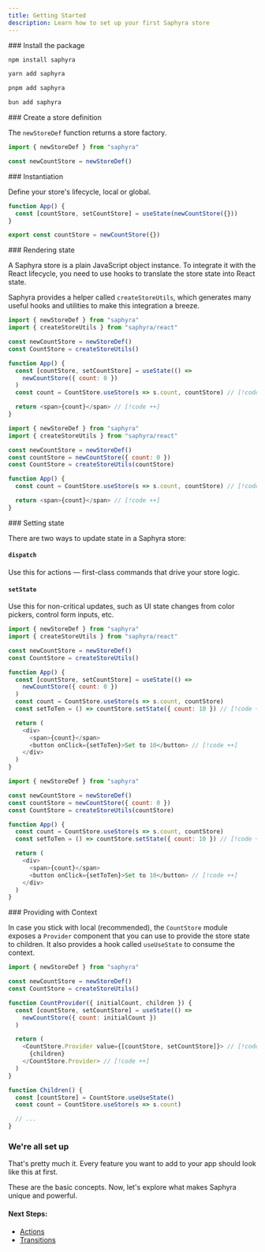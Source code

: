 ```yaml
---
title: Getting Started
description: Learn how to set up your first Saphyra store
---
```


 
<Steps>  
<Step>  
### Install the package

```bash tab="npm"
npm install saphyra
```

```bash tab="yarn"
yarn add saphyra
```

```bash tab="pnpm"
pnpm add saphyra
```

```bash tab="bun"
bun add saphyra
```

</Step>  
<Step>  
### Create a store definition

The `newStoreDef` function returns a store factory.

```js
import { newStoreDef } from "saphyra"

const newCountStore = newStoreDef()
```

</Step>  
<Step>  
### Instantiation

Define your store's lifecycle, local or global.

```js tab="Local"
function App() {
  const [countStore, setCountStore] = useState(newCountStore({}))
}
```

```js tab="Global"
export const countStore = newCountStore({})
```

</Step>  
<Step>  
### Rendering state

A Saphyra store is a plain JavaScript object instance. To integrate it with the React lifecycle, you need to use hooks to translate the store state into React state.

Saphyra provides a helper called `createStoreUtils`, which generates many useful hooks and utilities to make this integration a breeze.

```js tab="Local"
import { newStoreDef } from "saphyra"
import { createStoreUtils } from "saphyra/react"

const newCountStore = newStoreDef()
const CountStore = createStoreUtils()

function App() {
  const [countStore, setCountStore] = useState(() =>
    newCountStore({ count: 0 })
  )
  const count = CountStore.useStore(s => s.count, countStore) // [!code ++]

  return <span>{count}</span> // [!code ++]
}
```

```js tab="Global"
import { newStoreDef } from "saphyra"
import { createStoreUtils } from "saphyra/react"

const newCountStore = newStoreDef()
const countStore = newCountStore({ count: 0 })
const CountStore = createStoreUtils(countStore)

function App() {
  const count = CountStore.useStore(s => s.count, countStore) // [!code ++]

  return <span>{count}</span> // [!code ++]
}
```

</Step>  
<Step>  
### Setting state

There are two ways to update state in a Saphyra store:

#### `dispatch`

Use this for actions — first-class commands that drive your store logic.

#### `setState`

Use this for non-critical updates, such as UI state changes from color pickers, control form inputs, etc.

```js tab="Local"
import { newStoreDef } from "saphyra"
import { createStoreUtils } from "saphyra/react"

const newCountStore = newStoreDef()
const CountStore = createStoreUtils()

function App() {
  const [countStore, setCountStore] = useState(() =>
    newCountStore({ count: 0 })
  )
  const count = CountStore.useStore(s => s.count, countStore)
  const setToTen = () => countStore.setState({ count: 10 }) // [!code ++]

  return (
    <div>
      <span>{count}</span>
      <button onClick={setToTen}>Set to 10</button> // [!code ++]
    </div>
  )
}
```

```js tab="Global"
import { newStoreDef } from "saphyra"

const newCountStore = newStoreDef()
const countStore = newCountStore({ count: 0 })
const CountStore = createStoreUtils(countStore)

function App() {
  const count = CountStore.useStore(s => s.count, countStore)
  const setToTen = () => countStore.setState({ count: 10 }) // [!code ++]

  return (
    <div>
      <span>{count}</span>
      <button onClick={setToTen}>Set to 10</button> // [!code ++]
    </div>
  )
}
```

</Step>  
<Step>  
### Providing with Context

In case you stick with local (recommended), the `CountStore` module exposes a `Provider` component that you can use to provide the store state to children. It also provides a hook called `useUseState` to consume the context.

```js
import { newStoreDef } from "saphyra"

const newCountStore = newStoreDef()
const CountStore = createStoreUtils()

function CountProvider({ initialCount, children }) {
  const [countStore, setCountStore] = useState(() =>
    newCountStore({ count: initialCount })
  )

  return (
    <CountStore.Provider value={[countStore, setCountStore]}> // [!code ++]
      {children}
    </CountStore.Provider> // [!code ++]
  )
}

function Children() {
  const [countStore] = CountStore.useUseState()
  const count = CountStore.useStore(s => s.count)

  // ...
}
```

### We're all set up

That's pretty much it. Every feature you want to add to your app should look like this at first.

These are the basic concepts. Now, let's explore what makes Saphyra unique and powerful.

#### Next Steps:

- [Actions](/docs/actions)
- [Transitions](/docs/transitions)

</Step>  
</Steps>
